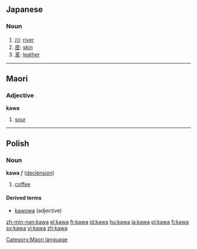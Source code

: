 ==Japanese==
===Noun===
{{ja-noun|r|hira=かわ}}

# [[川]]: [[river]]
# [[皮]]: [[skin]]
# [[革]]: [[leather]]


----

==Maori==
===Adjective===
'''kawa'''

# [[sour]]

[[Category:Maori language]]

----

==Polish==
===Noun===
'''kawa''' ''f'' ([[Wiktionary Appendix:Polish hard feminine noun declension|declension]])

# [[coffee]]

====Derived terms====
*[[kawowa]] (adjective)

[[zh-min-nan:kawa]]
[[el:kawa]]
[[fr:kawa]]
[[id:kawa]]
[[hu:kawa]]
[[ja:kawa]]
[[pl:kawa]]
[[fi:kawa]]
[[sv:kawa]]
[[vi:kawa]]
[[zh:kawa]]